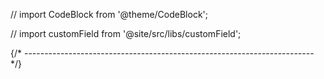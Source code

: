 
// import CodeBlock from '@theme/CodeBlock';

// import customField from '@site/src/libs/customField';

{/* ------------------------------------------------------------------------ */}
